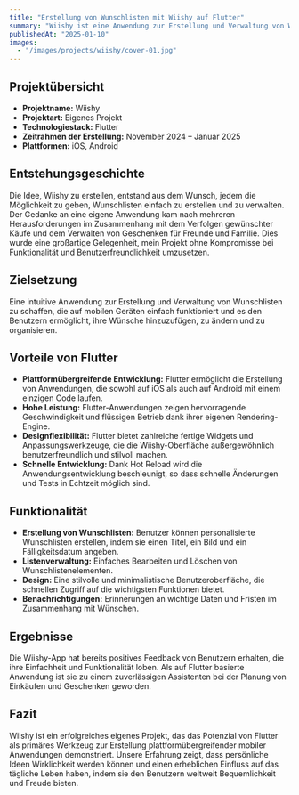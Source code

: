 ```yaml
---
title: "Erstellung von Wunschlisten mit Wiishy auf Flutter"
summary: "Wiishy ist eine Anwendung zur Erstellung und Verwaltung von Wunschlisten, die mit Flutter entwickelt wurde. Sie bietet eine einfache und intuitive Plattform auf iOS und Android zum Hinzufügen, Bearbeiten und Organisieren von Wünschen und erhält positives Feedback für ihre Funktionalität und ihr stilvolles Design."
publishedAt: "2025-01-10"
images:
  - "/images/projects/wiishy/cover-01.jpg"
---
```


## Projektübersicht

- **Projektname:** Wiishy
- **Projektart:** Eigenes Projekt
- **Technologiestack:** Flutter
- **Zeitrahmen der Erstellung:** November 2024 – Januar 2025
- **Plattformen:** iOS, Android

## Entstehungsgeschichte
Die Idee, Wiishy zu erstellen, entstand aus dem Wunsch, jedem die Möglichkeit zu geben, Wunschlisten einfach zu erstellen und zu verwalten. Der Gedanke an eine eigene Anwendung kam nach mehreren Herausforderungen im Zusammenhang mit dem Verfolgen gewünschter Käufe und dem Verwalten von Geschenken für Freunde und Familie. Dies wurde eine großartige Gelegenheit, mein Projekt ohne Kompromisse bei Funktionalität und Benutzerfreundlichkeit umzusetzen.

## Zielsetzung
Eine intuitive Anwendung zur Erstellung und Verwaltung von Wunschlisten zu schaffen, die auf mobilen Geräten einfach funktioniert und es den Benutzern ermöglicht, ihre Wünsche hinzuzufügen, zu ändern und zu organisieren.

## Vorteile von Flutter
- **Plattformübergreifende Entwicklung:** Flutter ermöglicht die Erstellung von Anwendungen, die sowohl auf iOS als auch auf Android mit einem einzigen Code laufen.
- **Hohe Leistung:** Flutter-Anwendungen zeigen hervorragende Geschwindigkeit und flüssigen Betrieb dank ihrer eigenen Rendering-Engine.
- **Designflexibilität:** Flutter bietet zahlreiche fertige Widgets und Anpassungswerkzeuge, die die Wiishy-Oberfläche außergewöhnlich benutzerfreundlich und stilvoll machen.
- **Schnelle Entwicklung:** Dank Hot Reload wird die Anwendungsentwicklung beschleunigt, so dass schnelle Änderungen und Tests in Echtzeit möglich sind.

## Funktionalität
- **Erstellung von Wunschlisten:** Benutzer können personalisierte Wunschlisten erstellen, indem sie einen Titel, ein Bild und ein Fälligkeitsdatum angeben.
- **Listenverwaltung:** Einfaches Bearbeiten und Löschen von Wunschlistenelementen.
- **Design:** Eine stilvolle und minimalistische Benutzeroberfläche, die schnellen Zugriff auf die wichtigsten Funktionen bietet.
- **Benachrichtigungen:** Erinnerungen an wichtige Daten und Fristen im Zusammenhang mit Wünschen.

## Ergebnisse
Die Wiishy-App hat bereits positives Feedback von Benutzern erhalten, die ihre Einfachheit und Funktionalität loben. Als auf Flutter basierte Anwendung ist sie zu einem zuverlässigen Assistenten bei der Planung von Einkäufen und Geschenken geworden.

## Fazit
Wiishy ist ein erfolgreiches eigenes Projekt, das das Potenzial von Flutter als primäres Werkzeug zur Erstellung plattformübergreifender mobiler Anwendungen demonstriert. Unsere Erfahrung zeigt, dass persönliche Ideen Wirklichkeit werden können und einen erheblichen Einfluss auf das tägliche Leben haben, indem sie den Benutzern weltweit Bequemlichkeit und Freude bieten.
